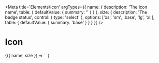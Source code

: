 
<Meta
  title='Elements/Icon'
  argTypes={{
    name: {
      description: 'The icon name',
      table: { defaultValue: { summary: '' } }
    },
    size: {
      description: 'The badge status',
      control: { type: 'select' },
      options: ['xs', 'sm', 'base', 'lg', 'xl'],
      table: { defaultValue: { summary: 'base' } }
    }
  }}
/>

# Icon

<Canvas>
  <Story
    name='Icon'
    args={{
      name: 'camera',
      size: 'base',
    }}
  >
    {({ name, size }) => `
      <v-icon
        name='${name}'
        size='${size}'
      />
    `}
  </Story>
</Canvas>
